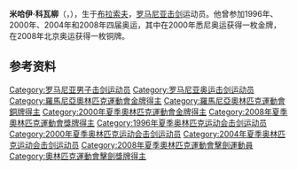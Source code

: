 {{BLP unsourced|time=2020-07-06T23:41:41+00:00}}
{{NoteTA|G1=Sports}}
{{MedalTableTop| Mihai Covaliu 2013 Fencing WCH n01.jpg | 200px}}
{{MedalCountry | {{ROU}} }}
{{MedalSport      |男子[[劍擊|劍擊]]}}
{{MedalCompetition|奧林匹克運動會}}
{{MedalGold     |[[2000年夏季奧林匹克運動會|2000年悉尼]] | [[2000年夏季奧林匹克運動會擊劍比賽|佩劍個人]]}}
{{MedalBronze     |[[2008年夏季奧林匹克運動會|2008年北京]] | [[2008年夏季奧林匹克運動會擊劍比賽|佩劍個人]]}}
{{MedalBottom}}

'''米哈伊·科瓦柳'''（{{lang-ro|Mihai Covliu}}，{{bd|1977年|11月5日||}}），生于[[布拉索夫|布拉索夫]]，[[罗马尼亚|罗马尼亚]][[击剑|击剑]]运动员。他曾参加1996年、2000年、2004年和2008年四届奥运，其中在2000年悉尼奥运获得一枚金牌，在2008年北京奥运获得一枚铜牌。

== 参考资料 ==
{{reflist}}

{{Romania-bio-stub}}
{{奥林匹克运动会击剑比赛男子佩剑个人冠军}}
{{世界击剑锦标赛男子佩剑个人冠军}}

{{Authority control}}
{{DEFAULTSORT:Covliu, Mihai}}
[[Category:罗马尼亚男子击剑运动员|Category:罗马尼亚男子击剑运动员]]
[[Category:罗马尼亚奥运击剑运动员|Category:罗马尼亚奥运击剑运动员]]
[[Category:羅馬尼亞奧林匹克運動會金牌得主|Category:羅馬尼亞奧林匹克運動會金牌得主]]
[[Category:羅馬尼亞奧林匹克運動會銅牌得主|Category:羅馬尼亞奧林匹克運動會銅牌得主]]
[[Category:2000年夏季奧林匹克運動會金牌得主|Category:2000年夏季奧林匹克運動會金牌得主]]
[[Category:2008年夏季奧林匹克運動會獎牌得主|Category:2008年夏季奧林匹克運動會獎牌得主]]
[[Category:1996年夏季奥林匹克运动会击剑运动员|Category:1996年夏季奥林匹克运动会击剑运动员]]
[[Category:2000年夏季奥林匹克运动会击剑运动员|Category:2000年夏季奥林匹克运动会击剑运动员]]
[[Category:2004年夏季奥林匹克运动会击剑运动员|Category:2004年夏季奥林匹克运动会击剑运动员]]
[[Category:2008年夏季奧林匹克運動會擊劍運動員|Category:2008年夏季奧林匹克運動會擊劍運動員]]
[[Category:奧林匹克運動會擊劍獎牌得主|Category:奧林匹克運動會擊劍獎牌得主]]